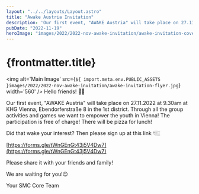 ```yaml
---
layout: "../../layouts/Layout.astro"
title: "Awake Austria Invitation"
description: 'Our first event, "AWAKE Austria" will take place on 27.11.2022 at 9.30am at KHG Vienna, Ebendorferstraße 8 in the 1st district.'
pubDate: "2022-11-19"
heroImage: "images/2022/2022-nov-awake-invitation/awake-invitation-cover.jpg"
---
```

# {frontmatter.title}

<img
	alt='Main Image'
	src={`${
		import.meta.env.PUBLIC_ASSETS
	}images/2022/2022-nov-awake-invitation/awake-invitation-flyer.jpg`}
	width='560'
/>
Hello friends! 👋🏽

Our first event, "AWAKE Austria" will take place on 27.11.2022 at 9.30am at KHG Vienna, Ebendorferstraße 8 in the 1st district. Through all the group activities and games we want to empower the youth in Vienna! The participation is free of charge! There will be pizza for lunch!

Did that wake your interest? Then please sign up at this link 👇🏼

[https://forms.gle/tWnGEnGt43j5V4Dw7](https://forms.gle/tWnGEnGt43j5V4Dw7)

Please share it with your friends and family!

We are waiting for you!😉

Your SMC Core Team
